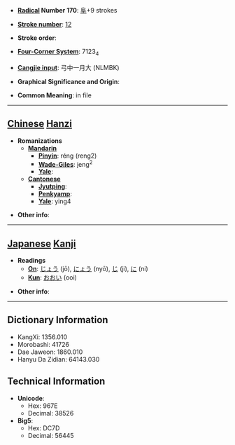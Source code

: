 * '''[[Wiktionary:Chinese radical index| Radical]] Number 170''': [[Wiktionary:Chinese radical index 阜|阜]]+9 strokes

* '''[[Wiktionary:Chinese total strokes index|Stroke number]]''': [[Wiktionary:Chinese total strokes index 12|12]]

* '''Stroke order''': 

* '''[[Wiktionary:Chinese four corner index|Four-Corner System]]''': 7123<sub>4</sub>

* '''[[Wiktionary:Chinese Cangjie index|Cangjie input]]''': 弓中一月大 (NLMBK)

* '''Graphical Significance and Origin''': 

* '''Common Meaning''': in file

----

== [[Chinese]] [[Hanzi]] ==

* '''Romanizations'''
** '''[[Mandarin]]'''
*** '''[[Pinyin]]''': réng (reng2)
*** '''[[Wade-Giles]]''': jeng<sup>2</sup>
*** '''[[Yale]]''': 
** '''[[Cantonese]]'''
*** '''[[Jyutping]]''':
*** '''[[Penkyamp]]''': 
*** '''[[Yale]]''': ying4

* '''Other info''': 

----

== [[Japanese]] [[Kanji]] ==

* '''Readings'''
** '''[[On]]''': [[じょう]] (jō), [[にょう]] (nyō), [[じ]] (ji), [[に]] (ni)
** '''[[Kun]]''': [[おおい]] (ooi)

* '''Other info''':  

----

== Dictionary Information ==

* KangXi: 1356.010
* Morobashi: 41726
* Dae Jaweon: 1860.010
* Hanyu Da Zidian: 64143.030

== Technical Information ==

* '''Unicode''':
** Hex: 967E
** Decimal: 38526
* '''Big5''':
** Hex: DC7D
** Decimal: 56445